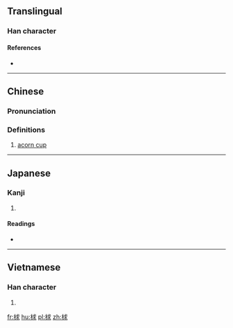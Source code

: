 ==Translingual==

===Han character===
{{Han char|rn=75|rad=木|as=07|sn=11|four=43932|canj=DIJE|ids=⿰木求}}

====References====
* {{Han ref|kx=0528.040|dkj=14826|dj=0916.190|hdz=21210.080|uh=6882|ud=26754|bh=B1FC|bd=45564}}

----

==Chinese==
{{zh-forms}}

===Pronunciation===
{{zh-pron
|m=qiú
|c=kau4
|mc=y
|oc=y
|ma=
|cat=n
}}

===Definitions===
# [[acorn cup]]

----

==Japanese==

===Kanji===
{{ja-kanji|grade=|rs=木07}}

# {{defn|lang=ja|sort=木07}}

====Readings====
* {{ja-readings|on=[[きゅう]] (kyū), [[ぐ]] (gu), [[きょく]] (kyoku), [[こく]] (koku)|kun=[[のみのさき]] (nominosaki)}}

----

==Vietnamese==

===Han character===
{{vi-readings|rs=木07|hanviet=cầu}}

# {{defn|lang=vi|sort=木07}}

[[fr:梂]]
[[hu:梂]]
[[pl:梂]]
[[zh:梂]]